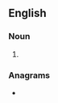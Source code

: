 ==English==

===Noun===
{{head|en|noun plural form}}

# {{plural of|depiction|lang=en}}

===Anagrams===
* {{anagrams|en|a=cdeiinopst|pectinoids}}